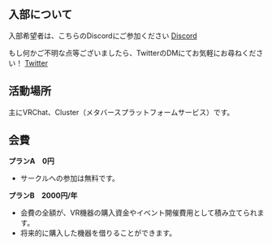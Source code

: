 ## 入部について
入部希望者は、こちらのDiscordにご参加ください
[Discord](https://discord.gg/MPrWhbNm6J)


もし何かご不明な点等ございましたら、TwitterのDMにてお気軽にお尋ねください！
[Twitter](https://twitter.com/oita_metaverse)

## 活動場所
主にVRChat、Cluster（メタバースプラットフォームサービス）です。

## 会費

**プランA　0円**
- サークルへの参加は無料です。

**プランB　2000円/年**
- 会費の全額が、VR機器の購入資金やイベント開催費用として積み立てられます。
- 将来的に購入した機器を借りることができます。